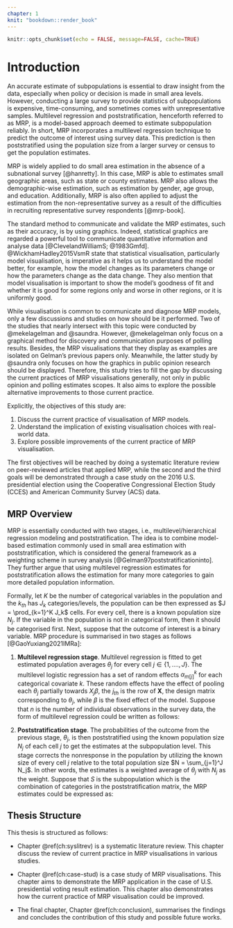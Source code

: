```yaml
---
chapter: 1
knit: "bookdown::render_book"
---
```


```r
knitr::opts_chunk$set(echo = FALSE, message=FALSE, cache=TRUE)
```

# Introduction {#ch:intro}

An accurate estimate of subpopulations is essential to draw insight from the data, especially when policy or decision is made in small area levels. However, conducting a large survey to provide statistics of subpopulations is expensive, time-consuming, and sometimes comes with unrepresentative samples. Multilevel regression and poststratification, henceforth referred to as MRP, is a model-based approach deemed to estimate subpopulation reliably. In short, MRP incorporates a multilevel regression technique to predict the outcome of interest using survey data. This prediction is then poststratified using the population size from a larger survey or census to get the population estimates.

MRP is widely applied to do small area estimation in the absence of a subnational survey [@hanretty]. In this case, MRP is able to estimates small geographic areas, such as state or county estimates. MRP also allows the demographic-wise estimation, such as estimation by gender, age group, and education. Additionally, MRP is also often applied to adjust the estimation from the non-representative survey as a result of the difficulties in recruiting representative survey respondents [@mrp-book].

The standard method to communicate and validate the MRP estimates, such as their accuracy, is by using graphics. Indeed, statistical graphics are regarded a powerful tool to communicate quantitative information and analyse data [@ClevelandWilliamS; @1983Gmfd]. @WickhamHadley2015VsmR state that statistical visualisation, particularly model visualisation, is imperative as it helps us to understand the model better, for example, how the model changes as its parameters change or how the parameters change as the data change. They also mention that model visualisation is important to show the model's goodness of fit and whether it is good for some regions only and worse in other regions, or it is uniformly good.

While visualisation is common to communicate and diagnose MRP models, only a few discussions and studies on how should be it performed. Two of the studies that nearly intersect with this topic were conducted by @mekelagelman and @saundra. However, @mekelagelman only focus on a graphical method for discovery and communication purposes of polling results. Besides, the MRP visualisations that they display as examples are isolated on Gelman's previous papers only. Meanwhile, the latter study by @saundra only focuses on how the graphics in public opinion research should be displayed. Therefore, this study tries to fill the gap by discussing the current practices of MRP visualisations generally, not only in public opinion and polling estimates scopes. It also aims to explore the possible alternative improvements to those current practice. 

Explicitly, the objectives of this study are:

1. Discuss the current practice of visualisation of MRP models.
2. Understand the implication of existing visualisation choices with real-world data.
3. Explore possible improvements of the current practice of MRP visualisation. 

The first objectives will be reached by doing a systematic literature review on peer-reviewed articles that applied MRP, while the second and the third goals will be demonstrated through a case study on the 2016 U.S. presidential election using the Cooperative Congressional Election Study (CCES) and American Community Survey (ACS) data.  


## MRP Overview {#overview}

MRP is essentially conducted with two stages, i.e., multilevel/hierarchical regression modeling and poststratification. The idea is to combine model-based estimation commonly used in small area estimation with poststratification, which is considered the general framework as a weighting scheme in survey analysis [@Gelman97poststratificationinto]. They further argue that using multilevel regression estimates for poststratification allows the estimation for many more categories to gain more detailed population information.

Formally, let $K$ be the number of categorical variables in the population and the $k_{th}$ has $J_k$ categories/levels, the population can be then expressed as $J = \prod_{k=1}^K J_k$ cells. For every cell, there is a known population size $N_j$. If the variable in the population is not in categorical form, then it should be categorised first. Next, suppose that the outcome of interest is a binary variable. MRP procedure is summarised in two stages as follows [@GaoYuxiang2021IMRa]:

1. **Multilevel regression stage**. Multilevel regression is fitted to get estimated population averages $\theta_j$ for every cell $j \in \{1, ...., J\}$. The multilevel logistic regression has a set of random effects $\alpha^k_{m[j]}$ for each categorical covariate $k$. These random effects have the effect of pooling each $\theta_j$ partially towards $X_j\beta$, the $j_{th}$ is the row of $\textbf{X}$, the design matrix corresponding to $\theta_j$, while $\beta$ is the fixed effect of the model. Suppose that $n$ is the number of individual observations in the survey data, the form of multilevel regression could be written as follows:

\begin{equation} 
\begin{split}
& Pr(y_i = 1) = logit^{-1}\left(X_i\beta + \sum^K_{k=1}\alpha^k_m[i]\right), for\ i=1, ..., n,\\
& \alpha^k_m \sim N(0, \sigma^2_k), for\ m = 1, ..., M_k
\end{split}
(\#eq:mrp-stage1)
\end{equation}


2. **Poststratification stage**. The probabilities of the outcome from the previous stage, $\theta_j$, is then poststratified using the known population size $N_j$ of each cell $j$ to get the estimates at the subpopulation level. This stage corrects the nonresponse in the population by utilizing the known size of every cell $j$ relative to the total population size $N = \sum_{j=1}^J N_j$. In other words, the estimates is a weighted average of $\theta_j$ with $N_j$ as the weight. Suppose that $S$ is the subpopulation which is the combination of categories in the poststratification matrix, the MRP estimates could be expressed as:

\begin{equation} 
\begin{split}
\theta_S = \frac{\sum_{j \in S}N_j\theta_j}{\sum_{j\in S}N_j}
\end{split}
(\#eq:mrp-stage2)
\end{equation}

## Thesis Structure 

This thesis is structured as follows:

- Chapter \@ref(ch:syslitrev) is a systematic literature review. This chapter discuss the review of current practice in MRP visualisations in various studies. 

- Chapter \@ref(ch:case-stud) is a case study of MRP visualisations. This chapter aims to demonstrate the MRP application in the case of U.S. presidential voting result estimation. This chapter also demonstrates how the current practice of MRP visualisation could be improved. 

- The final chapter, Chapter \@ref(ch:conclusion), summarises the findings and concludes the contribution of this study and possible future works. 

